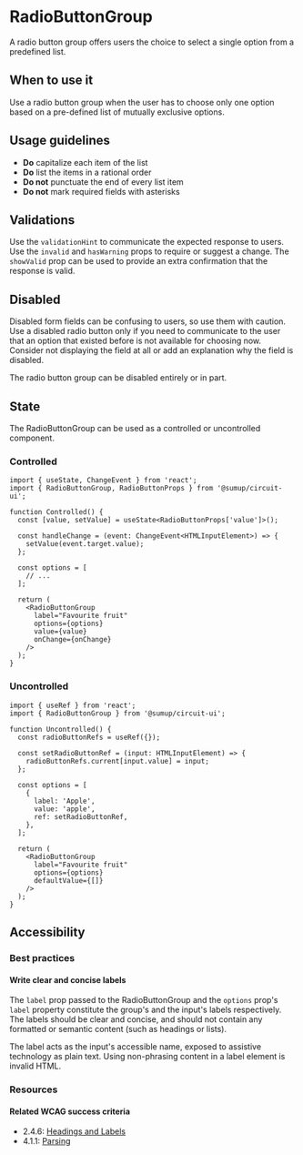 
<Meta of={Stories} />

# RadioButtonGroup

<Status variant="stable" />

A radio button group offers users the choice to select a single option from a predefined list.

<Story of={Stories.Base} />
<Props />

## When to use it

Use a radio button group when the user has to choose only one option based on a pre-defined list of mutually exclusive options.

## Usage guidelines

- **Do** capitalize each item of the list
- **Do** list the items in a rational order
- **Do not** punctuate the end of every list item
- **Do not** mark required fields with asterisks

## Validations

Use the `validationHint` to communicate the expected response to users. Use the `invalid` and `hasWarning` props to require or suggest a change. The `showValid` prop can be used to provide an extra confirmation that the response is valid.

<Story of={Stories.Validations} />

## Disabled

Disabled form fields can be confusing to users, so use them with caution. Use a disabled radio button only if you need to communicate to the user that an option that existed before is not available for choosing now. Consider not displaying the field at all or add an explanation why the field is disabled.

The radio button group can be disabled entirely or in part.

<Story of={Stories.Disabled} />

## State

The RadioButtonGroup can be used as a controlled or uncontrolled component.

### Controlled

```tsx
import { useState, ChangeEvent } from 'react';
import { RadioButtonGroup, RadioButtonProps } from '@sumup/circuit-ui';

function Controlled() {
  const [value, setValue] = useState<RadioButtonProps['value']>();

  const handleChange = (event: ChangeEvent<HTMLInputElement>) => {
    setValue(event.target.value);
  };

  const options = [
    // ...
  ];

  return (
    <RadioButtonGroup
      label="Favourite fruit"
      options={options}
      value={value}
      onChange={onChange}
    />
  );
}
```

### Uncontrolled

```tsx
import { useRef } from 'react';
import { RadioButtonGroup } from '@sumup/circuit-ui';

function Uncontrolled() {
  const radioButtonRefs = useRef({});

  const setRadioButtonRef = (input: HTMLInputElement) => {
    radioButtonRefs.current[input.value] = input;
  };

  const options = [
    {
      label: 'Apple',
      value: 'apple',
      ref: setRadioButtonRef,
    },
  ];

  return (
    <RadioButtonGroup
      label="Favourite fruit"
      options={options}
      defaultValue={[]}
    />
  );
}
```

## Accessibility

### Best practices

#### Write clear and concise labels

The `label` prop passed to the RadioButtonGroup and the `options` prop's `label` property constitute the group's and the input's labels respectively. The labels should be clear and concise, and should not contain any formatted or semantic content (such as headings or lists).

The label acts as the input's accessible name, exposed to assistive technology as plain text. Using non-phrasing content in a label element is invalid HTML.

### Resources

#### Related WCAG success criteria

- 2.4.6: [Headings and Labels](https://www.w3.org/WAI/WCAG21/Understanding/headings-and-labels.html)
- 4.1.1: [Parsing](https://www.w3.org/WAI/WCAG21/Understanding/parsing)
